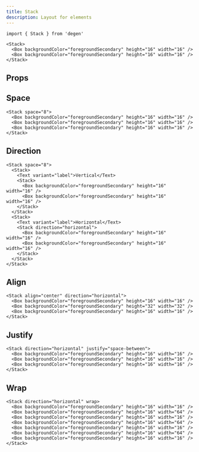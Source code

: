 ```yaml
---
title: Stack
description: Layout for elements
---
```


```tsx
import { Stack } from 'degen'
```

```tsx expand=true live=true
<Stack>
  <Box backgroundColor="foregroundSecondary" height="16" width="16" />
  <Box backgroundColor="foregroundSecondary" height="16" width="16" />
</Stack>
```

## Props

<PropsTable sourceLink={sourceLink} types={types} />

## Space

```tsx live=true
<Stack space="8">
  <Box backgroundColor="foregroundSecondary" height="16" width="16" />
  <Box backgroundColor="foregroundSecondary" height="16" width="16" />
  <Box backgroundColor="foregroundSecondary" height="16" width="16" />
</Stack>
```

## Direction

```tsx live=true
<Stack space="8">
  <Stack>
    <Text variant="label">Vertical</Text>
    <Stack>
      <Box backgroundColor="foregroundSecondary" height="16" width="16" />
      <Box backgroundColor="foregroundSecondary" height="16" width="16" />
    </Stack>
  </Stack>
  <Stack>
    <Text variant="label">Horizontal</Text>
    <Stack direction="horizontal">
      <Box backgroundColor="foregroundSecondary" height="16" width="16" />
      <Box backgroundColor="foregroundSecondary" height="16" width="16" />
    </Stack>
  </Stack>
</Stack>
```

## Align

```tsx live=true
<Stack align="center" direction="horizontal">
  <Box backgroundColor="foregroundSecondary" height="16" width="16" />
  <Box backgroundColor="foregroundSecondary" height="32" width="32" />
  <Box backgroundColor="foregroundSecondary" height="16" width="16" />
</Stack>
```

## Justify

```tsx live=true
<Stack direction="horizontal" justify="space-between">
  <Box backgroundColor="foregroundSecondary" height="16" width="16" />
  <Box backgroundColor="foregroundSecondary" height="16" width="16" />
  <Box backgroundColor="foregroundSecondary" height="16" width="16" />
</Stack>
```

## Wrap

```tsx live=true
<Stack direction="horizontal" wrap>
  <Box backgroundColor="foregroundSecondary" height="16" width="16" />
  <Box backgroundColor="foregroundSecondary" height="16" width="64" />
  <Box backgroundColor="foregroundSecondary" height="16" width="16" />
  <Box backgroundColor="foregroundSecondary" height="16" width="64" />
  <Box backgroundColor="foregroundSecondary" height="16" width="16" />
  <Box backgroundColor="foregroundSecondary" height="16" width="64" />
  <Box backgroundColor="foregroundSecondary" height="16" width="16" />
</Stack>
```
